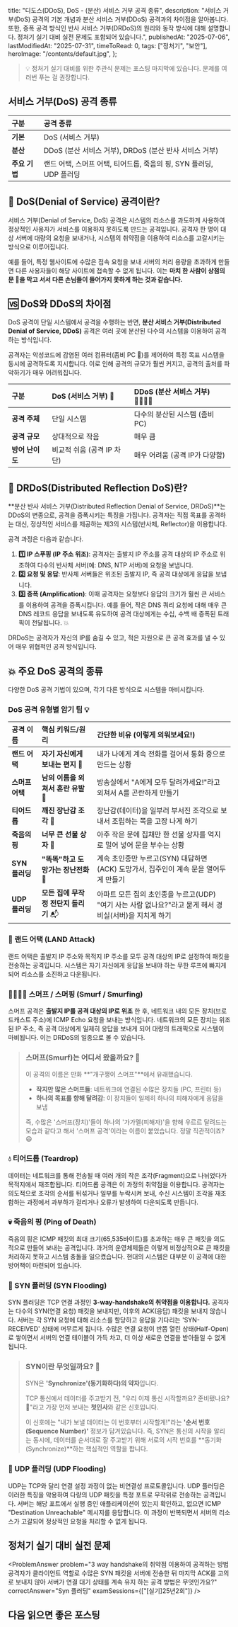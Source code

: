 
  title: "디도스(DDoS), DoS - (분산) 서비스 거부 공격 종류",
  description:
    "서비스 거부(DoS) 공격의 기본 개념과 분산 서비스 거부(DDoS) 공격과의 차이점을 알아봅니다. 또한, 증폭 공격 방식인 반사 서비스 거부(DRDoS)의 원리와 동작 방식에 대해 설명합니다. 정처기 실기 대비 실전 문제도 포함되어 있습니다.",
  publishedAt: "2025-07-06",
  lastModifiedAt: "2025-07-31",
  timeToRead: 0,
  tags: ["정처기", "보안"],
  heroImage: "/contents/default.jpg",
};

> 💡 정처기 실기 대비를 위한 주관식 문제는 포스팅 마지막에 있습니다. 문제를 여러번 푸는 걸 권장합니다.

## 서비스 거부(DoS) 공격 종류

<SwipeHintAlert />

| 구분          | 공격 종류                                                           |
| :------------ | :------------------------------------------------------------------ |
| **기본**      | DoS (서비스 거부)                                                   |
| **분산**      | DDoS (분산 서비스 거부), DRDoS (분산 반사 서비스 거부)              |
| **주요 기법** | 랜드 어택, 스머프 어택, 티어드롭, 죽음의 핑, SYN 플러딩, UDP 플러딩 |

## 🚫 DoS(Denial of Service) 공격이란?

서비스 거부(Denial of Service, DoS) 공격은 시스템의 리소스를 과도하게 사용하여 정상적인 사용자가 서비스를 이용하지 못하도록 만드는 공격입니다. 공격자 한 명이 대상 서버에 대량의 요청을 보내거나, 시스템의 취약점을 이용하여 리소스를 고갈시키는 방식으로 이루어집니다.

예를 들어, 특정 웹사이트에 수많은 접속 요청을 보내 서버의 처리 용량을 초과하게 만들면 다른 사용자들이 해당 사이트에 접속할 수 없게 됩니다. 이는 **마치 한 사람이 상점의 문 🚪을 막고 서서 다른 손님들이 들어가지 못하게 하는 것과 같습니다.**

## 🆚 DoS와 DDoS의 차이점

DoS 공격이 단일 시스템에서 공격을 수행하는 반면, **분산 서비스 거부(Distributed Denial of Service, DDoS)** 공격은 여러 곳에 분산된 다수의 시스템을 이용하여 공격하는 방식입니다.

공격자는 악성코드에 감염된 여러 컴퓨터(좀비 PC 🧟)를 제어하여 특정 목표 시스템을 동시에 공격하도록 지시합니다. 이로 인해 공격의 규모가 훨씬 커지고, 공격의 출처를 파악하기가 매우 어려워집니다.

| 구분            | DoS (서비스 거부) 🧍       | DDoS (분산 서비스 거부) 👨‍👩‍👧‍👦     |
| :-------------- | :------------------------- | :----------------------------- |
| **공격 주체**   | 단일 시스템                | 다수의 분산된 시스템 (좀비 PC) |
| **공격 규모**   | 상대적으로 작음            | 매우 큼                        |
| **방어 난이도** | 비교적 쉬움 (공격 IP 차단) | 매우 어려움 (공격 IP가 다양함) |

## 🔄 DRDoS(Distributed Reflection DoS)란?

**분산 반사 서비스 거부(Distributed Reflection Denial of Service, DRDoS)**는 DDoS의 변종으로, 공격을 증폭시키는 특징을 가집니다. 공격자는 직접 목표를 공격하는 대신, 정상적인 서비스를 제공하는 제3의 시스템(반사체, Reflector)을 이용합니다.

공격 과정은 다음과 같습니다.

1.  **1️⃣ IP 스푸핑 (IP 주소 위조)**: 공격자는 출발지 IP 주소를 공격 대상의 IP 주소로 위조하여 다수의 반사체 서버(예: DNS, NTP 서버)에 요청을 보냅니다.
2.  **2️⃣ 요청 및 응답**: 반사체 서버들은 위조된 출발지 IP, 즉 공격 대상에게 응답을 보냅니다.
3.  **3️⃣ 증폭 (Amplification)**: 이때 공격자는 요청보다 응답의 크기가 훨씬 큰 서비스를 이용하여 공격을 증폭시킵니다. 예를 들어, 작은 DNS 쿼리 요청에 대해 매우 큰 DNS 레코드 응답을 보내도록 유도하여 공격 대상에게는 수십, 수백 배 증폭된 트래픽이 전달됩니다. 💥

DRDoS는 공격자가 자신의 IP를 숨길 수 있고, 적은 자원으로 큰 공격 효과를 낼 수 있어 매우 위협적인 공격 방식입니다.

## 💥 주요 DoS 공격의 종류

다양한 DoS 공격 기법이 있으며, 각기 다른 방식으로 시스템을 마비시킵니다.

### DoS 공격 유형별 암기 팁 💡

| 공격 이름       | 핵심 키워드/원리                      | 간단한 비유 (이렇게 외워보세요!)                                                                        |
| :-------------- | :------------------------------------ | :------------------------------------------------------------------------------------------------------ |
| **랜드 어택**   | **자기 자신에게 보내는 편지** 📮      | 내가 나에게 계속 전화를 걸어서 통화 중으로 만드는 상황                                                  |
| **스머프 어택** | **남의 이름을 외쳐서 혼란 유발** 📢   | 방송실에서 "A에게 모두 달려가세요!"라고 외쳐서 A를 곤란하게 만들기                                      |
| **티어드롭**    | **깨진 장난감 조각** 🧩               | 장난감(데이터)을 일부러 부서진 조각으로 보내서 조립하는 쪽을 고장 나게 하기                             |
| **죽음의 핑**   | **너무 큰 선물 상자** 🎁              | 아주 작은 문에 집채만 한 선물 상자를 억지로 밀어 넣어 문을 부수는 상황                                  |
| **SYN 플러딩**  | **"똑똑"하고 도망가는 장난전화** 🏃   | 계속 초인종만 누르고(SYN) 대답하면(ACK) 도망가서, 집주인이 계속 문을 열어두게 만들기                    |
| **UDP 플러딩**  | **모든 집에 무작정 전단지 돌리기** 📬 | 아파트 모든 집의 초인종을 누르고(UDP) "여기 사는 사람 없나요?"라고 묻게 해서 경비실(서버)을 지치게 하기 |

### 🔄 랜드 어택 (LAND Attack)

랜드 어택은 출발지 IP 주소와 목적지 IP 주소를 모두 공격 대상의 IP로 설정하여 패킷을 전송하는 공격입니다. 시스템은 자기 자신에게 응답을 보내야 하는 무한 루프에 빠지게 되어 리소스를 소진하고 다운됩니다.

### 👨‍👩‍👧‍👦 스머프 / 스머핑 (Smurf / Smurfing)

스머프 공격은 **출발지 IP를 공격 대상의 IP로 위조** 한 후, 네트워크 내의 모든 장치(브로드캐스트 주소)에 ICMP Echo 요청을 보내는 방식입니다. 네트워크의 모든 장치는 위조된 IP 주소, 즉 공격 대상에게 일제히 응답을 보내게 되어 대량의 트래픽으로 시스템이 마비됩니다. 이는 DRDoS의 일종으로 볼 수 있습니다.

> ### 스머프(Smurf)는 어디서 왔을까요? 🍄
>
> 이 공격의 이름은 만화 **"개구쟁이 스머프"**에서 유래했습니다.
>
> - **작지만 많은 스머프들**: 네트워크에 연결된 수많은 장치들 (PC, 프린터 등)
> - **하나의 목표를 향해 달려감**: 이 장치들이 일제히 하나의 피해자에게 응답을 보냄
>
> 즉, 수많은 '스머프(장치)'들이 하나의 '가가멜(피해자)'을 향해 우르르 달려드는 모습과 같다고 해서 '스머프 공격'이라는 이름이 붙었습니다. 정말 직관적이죠? 😄

### 💧 티어드롭 (Teardrop)

데이터는 네트워크를 통해 전송될 때 여러 개의 작은 조각(Fragment)으로 나뉘었다가 목적지에서 재조합됩니다. 티어드롭 공격은 이 과정의 취약점을 이용합니다. 공격자는 의도적으로 조각의 순서를 뒤섞거나 일부를 누락시켜 보내, 수신 시스템이 조각을 재조합하는 과정에서 과부하가 걸리거나 오류가 발생하여 다운되도록 만듭니다.

### 💀 죽음의 핑 (Ping of Death)

죽음의 핑은 ICMP 패킷의 최대 크기(65,535바이트)를 초과하는 매우 큰 패킷을 의도적으로 만들어 보내는 공격입니다. 과거의 운영체제들은 이렇게 비정상적으로 큰 패킷을 처리하지 못하고 시스템 충돌을 일으켰습니다. 현대의 시스템은 대부분 이 공격에 대한 방어책이 마련되어 있습니다.

### 🚪 SYN 플러딩 (SYN Flooding)

SYN 플러딩은 TCP 연결 과정인 **3-way-handshake의 취약점을 이용합니다.** 공격자는 다수의 SYN(연결 요청) 패킷을 보내지만, 이후의 ACK(응답) 패킷을 보내지 않습니다. 서버는 각 SYN 요청에 대해 리소스를 할당하고 응답을 기다리는 'SYN-RECEIVED' 상태에 머무르게 됩니다. 수많은 연결 요청이 반쯤 열린 상태(Half-Open)로 쌓이면서 서버의 연결 테이블이 가득 차고, 더 이상 새로운 연결을 받아들일 수 없게 됩니다.

> ### SYN이란 무엇일까요? 🤔
>
> SYN은 **'Synchronize'(동기화하다)의 약자**입니다.
>
> TCP 통신에서 데이터를 주고받기 전, "우리 이제 통신 시작할까요? 준비됐나요? 👋"라고 가장 먼저 보내는 **첫인사**와 같은 신호입니다.
>
> 이 신호에는 "내가 보낼 데이터는 이 번호부터 시작할게!"라는 **'순서 번호(Sequence Number)'** 정보가 담겨있습니다. 즉, SYN은 통신의 시작을 알리는 동시에, 데이터를 순서대로 잘 주고받기 위해 서로의 시작 번호를 **동기화(Synchronize)**하는 핵심적인 역할을 합니다.

### 🌊 UDP 플러딩 (UDP Flooding)

UDP는 TCP와 달리 연결 설정 과정이 없는 비연결성 프로토콜입니다. UDP 플러딩은 이러한 특징을 악용하여 다량의 UDP 패킷을 특정 포트로 무작위로 전송하는 공격입니다. 서버는 해당 포트에서 실행 중인 애플리케이션이 있는지 확인하고, 없으면 ICMP "Destination Unreachable" 메시지를 응답합니다. 이 과정이 반복되면서 서버의 리소스가 고갈되어 정상적인 요청을 처리할 수 없게 됩니다.

## 정처기 실기 대비 실전 문제

<ProblemAnswer
  problem="3 way handshake의 취약점 이용하여 공격하는 방법
  공격자가 클라이언트 역할로 수많은 SYN 패킷을 서버에 전송한 뒤 마지막 ACK를 고의로 보내지 않아 서버가 연결 대기 상태를 계속 유지 하는 공격 방법은 무엇인가요?"
  correctAnswer="Syn 플러딩"
  examSessions={["[실기]25년2회"]}
/>

<ProblemAnswer
  problem="공격자가 패킷의 출발지 주소나 포트를 임의로 변경해서 출발지와 목적지 주소를 동일하게 함으로써 공격 대상 컴퓨터의 실행속도를 느리게 하거나 동작을 마비시켜 서비스를 거부 상태에 빠지도록 하는 공격 방법은?"
  correctAnswer="랜드 어택"
/>

<ProblemAnswer
  problem="출발지 주소를 공격 대상의 IP로 변조하여 네트워크 전체에게 ICMP Echo 패킷을 직접 브로드 캐스팅하여 타겟 시스템을 마비시키는 공격 방법은?"
  correctAnswer="스머프(혹은 스머핑)"
/>

<ProblemAnswer
  problem="데이터를 여러 개의 작은 조각으로 나누어 전송하는 과정에서 조각의 순서를 뒤섞거나 일부를 누락시켜 보내, 수신 시스템이 조각을 재조합하는 과정에서 과부하가 걸리거나 오류가 발생하여 다운되도록 만드는 공격 방법은?"
  correctAnswer="티어드롭"
/>

<ProblemAnswer
  problem="ICMP 패킷의 최대 크기(65,535바이트)를 초과하는 매우 큰 패킷을 의도적으로 만들어 보내는 공격 방법은?"
  correctAnswer="죽음의 핑"
/>

<ProblemAnswer
  problem="TCP 연결 과정인 3-way-handshake의 취약점을 이용하여 다수의 SYN(연결 요청) 패킷을 보내지만, 이후의 ACK(응답) 패킷을 보내지 않는 공격 방법은?"
  correctAnswer="SYN 플러딩"
/>

<ProblemAnswer
  problem="UDP 플러딩은 이러한 특징을 악용하여 다량의 UDP 패킷을 특정 포트로 무작위로 전송하는 공격입니다. 서버는 해당 포트에서 실행 중인 애플리케이션이 있는지 확인하고, 없으면 ICMP 'Destination Unreachable' 메시지를 응답합니다. 이 과정이 반복되면서 서버의 리소스가 고갈되어 정상적인 요청을 처리할 수 없게 됩니다. 이 공격 방법은?"
  correctAnswer="UDP 플러딩"
/>

## 다음 읽으면 좋은 포스팅

<TooltipLink
  href="/ko/blog/network-attack"
  text="네트워크 공격 종류 - 정처기 실기 대비 문제 포함"
/>

<TooltipLink href="/ko/blog/types-of-security-attack" text="보안 공격의 종류" />

<TooltipLink
  href="/ko/blog/korean-information-processing-engineer-practical-exam-strategy"
  text="정보처리기사 실기, 이론 문제 공략 팁 총정리"
/>
